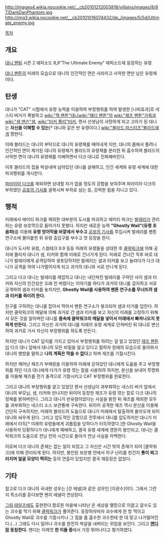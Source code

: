 http://images4.wikia.nocookie.net/__cb20101212003818/villains/images/8/87/DarkDanPhantom.jpg
http://img3.wikia.nocookie.net/__cb20101016074432/dp_/images/5/5d/Ultimate_enemy.jpg

[[목차]]
== 개요 ==
[[대니 팬텀]] 시즌 2 에피소드 8,9"The Ultimate Enemy" 에피소드에 등장하는 유령

[[대니 팬튼]]의 미래의 모습으로 대니의 인간적인 면은 사라지고 사악한 면만 남은 유령체이다.

== 탄생 ==
대니가 "CAT" 시험에서 유령 능력을 이용하여 부정행위를 하여 발생한 [나비효과]로 네스티 버거가 폭발하고 [[wiki:"잭 팬튼"대니]][[wiki:"매디 팬튼"의]] [[wiki:"재즈 팬튼"가족]]과 [[wiki:"샘 맨슨"샘]], [[wiki:"터커 폴리"터커]], 랜서 선생님이 사망하게 되고 고아가 된 대니는 '''자신을 이해할 수 있는'''[* 대니와 같은 반 유령이다.] [[wiki:"블라드 마스터즈"블라드]]에게 향한다.

이때 블라드는 대니의 부탁으로 대니의 유령체를 때어내게 지만, 대니의 몸에서 풀려나 인간적인 면이 제거된 대니의 유령체가 블라드의 유령체를 분리한 뒤 흡수하여 블라드의 사악한 면이 대니의 유령체를 지배하면서 다크 대니로 진화해버린다.

이후 블라드의 집을 박살내며 남아있던 대니를 살해하고, 인간 세계와 유령 세계에 대한 파괴행위를 개시한다.

[[파라이아 다크]]를 제외하면 상대할 자가 없을 정도의 강함을 보여주며 파라이아 다크의 부하였던 [[공포의 기사]]를 굴복시켜 부하로 삼는 등, 강력한 힘을 지니고 있다. 

== 행적 ==
미래에서 에미티 파크를 제외한 대부분의 도시를 파괴하고 에미티 파크는 [[발레리]]가 관리하는 유령 보호막으로 들어가지 못했다. 하지만 새로운 능력 '''"Ghostly Wail"(유령 초음파)'''를 이용해 '''유령 방어막을 바깥에서 부수고''' [[공포의 기사]]를 투입시켜 발레리를 팬튼 연구소에 몰아붙힌 뒤 유령 출입구를 부수고 첫 등장을 한다.

대니가 도시락 유령, 스컬테크 9.9 등등 미래의 유령들을 상대한 후 [[클락워크]]에 의해 궁지에 몰리자 대니가 샘, 터커와 함께 미래로 건너가게 된다. 미래로 건너간 직후 바로 대니가 발레리에게 공격당하여 생포당하지만 발레리는 샘과 터커를 보고 놀라다가 다크 대니가 공격을 하여 나가떨어지게 되고 과거의 대니와 서로 만나게 된다.

그리고 다크 대니는 발레리를 제압하고 대니는 내던져진 발레리를 구하던 사이 샘과 터커와 자신의 인간성은 오래 전 버렸다는 이야기를 하다가 과거의 대니를 감지하고 서로 공격하여 샘과 터커를 놓치지만, '''Ghostly Wail을 사용하여 팬튼 연구소를 무너뜨려 샘과 터커를 죽이려 한다.'''

친구를 구하려는 대니를 잡아서 막아서 팬튼 연구소가 붕괴되어 샘과 터거를 덥친다. 하지만 클락워크의 메달에 의해 과거로 간 샘과 터커를 보고 자신의 미래를 고정하기 위해서 모든 것을 알아버린 대니를 '''몸속에 클락워크의 메달을 넣어서 미래에서 빠져나오지 못하게 만든다.''' 그리고 자신은 과거의 대니를 미래의 유령 세계로 던져버린 뒤 대니로 변신하여 과거로 가서 자신이 부정행위를 하도록 만든다.

하지만 대니가 CAT 답지를 가지고 있어서 부정행위를 하려는 걸 알고 있었던 [[재즈 팬튼]]이 다크 대니 앞에서 대니의 모든 비밀을 알고 있다고 말하자 원래의 모습으로 돌아와서 대니의 행방을 말하고 '''나의 계획은 막을 수 없다'''고 하며 재즈를 기절시킨다.

하지만 깨어난 재즈가 부메랑을 이용하여 미래에 갇혀있던 대니에게 도움을 주고 부정행위를 하던 다크 대니에게 다가가 유령 깎는 칼을 사용하려 하지만, 분신을 보내어 투명화를 이용해 재즈를 전기 충격으로 기절시키고 CAT 부정행위를 완료한다.

그리고 대니의 부정행위를 알고 있었던 랜서 선생님이 과부화하는 네스티 버거 앞에서 대니의 부모님, 샘, 터커와 만나지만 뒤이어 등장한 재즈가 유령 깎는 칼로 다크 대니의 정체를 밝혀버린다. 그리고 대니가 반유령이었다는 사실을 밝힌 뒤 재즈를 제외한 모두를 과부화하는 네스티 소스 보관통에 구속한다. 뒤이어 공격한 재즈 역시 분신을 이용해 간단히 구속하지만, 미래의 블라드의 도움으로 대니가 미래에서 탈출하여 돌아오게 되어 대니와 싸우게 된다. 그리고 압도적인 강함으로 전투에서 대니를 압도하지만 대니가 미래에서 터득[* 미래의 유령들에게 괴롭힘을 당하다가 터득하였다.]한 Ghostly Wail을 사용하자 당황하다가 대니에게 패배하고, 결국 유령 세계에 영원히 봉인되고, 대니는 클락워크의 도움으로 컨닝 전의 시간으로 돌아가 컨닝 사실을 자백한다. 

이로써 다크 대니의 존재는 없는 일이 되었고 그 자신은 시간 밖의 존재가 되어 [클락워크]에 의해 관리되게 된다. 하지만, 봉인된 보온병 안에서 마구 난리를 핀건지 '''통이 찌그러지며 얼굴 모양이 찍히는''' 등의 연출이 있었지만 결국 재등장은 없었다.

== 기타 ==
참고로 다크 대니의 국내판 성우는 [갓 에넬]과 같은 성우인 [이광수]이다. 그래서 그런지 목소리를 듣다보면 왠지 에넬이 연상된다.

[[그림 테일즈]]에도 출현한다.할로윈 마을에 나타난 온 세상을 멸망으로 이끌고 갈수도 있는 괴수를 막기 위해 [[클락워크]]가 풀어준다. 등장하자마자 괴수에게 한 방 먹이고 Ghostly Wail로 괴수를 기절시키나 그 힘을 좀 흡수한 괴수한테 한 대 맞고 나가떨어진다.(...) 그래도 다시 일어나 괴수를 완전히 박살을 내버리는 위엄을 보인다. 그리고 '''[[맨디]]랑 동침한다.''' 맨디는 이제껏 '''한 이들 중'''에서 가장 뛰어나다고 평가하였다.
